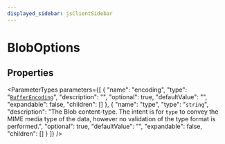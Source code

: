```yaml
---
displayed_sidebar: jsClientSidebar
---
```



# BlobOptions

## Properties

<ParameterTypes parameters={[
  {
    "name": "encoding",
    "type": "[`BufferEncoding`](../../modules/internal.mdx#bufferencoding)",
    "description": "",
    "optional": true,
    "defaultValue": "",
    "expandable": false,
    "children": []
  },
  {
    "name": "type",
    "type": "`string`",
    "description": "The Blob content-type. The intent is for `type` to convey the MIME media type of the data, however no validation of the type format is performed.",
    "optional": true,
    "defaultValue": "",
    "expandable": false,
    "children": []
  }
]} />
